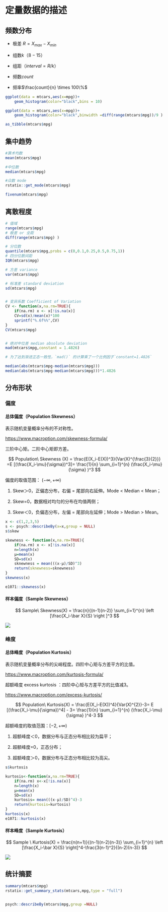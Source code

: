 # 定量数据的描述

## 频数分布

-   极差 $R=X_{max}-X_{min}$

-   组数$k$（$8-15$）

-   组距（$interval=R/k$）

-   频数$count$

-   频率$\frac{count}{n} \times 100\%$

```r
ggplot(data = mtcars,aes(x=mpg))+
    geom_histogram(color="black",bins = 10)

ggplot(data = mtcars,aes(x=mpg))+
    geom_histogram(color="black",binwidth =diff(range(mtcars$mpg))/9 )
```

```r
as_tibble(mtcars$mpg)
```

## 集中趋势

```r
#算术均数
mean(mtcars$mpg)     

#中位数
median(mtcars$mpg)   

#众数 mode
rstatix::get_mode(mtcars$mpg)

fivenum(mtcars$mpg)
```

## 离散程度

```r
# 值域
range(mtcars$mpg)  
# 极差 or 全距
diff(range(mtcars$mpg) )  

# 分位数
quantile(mtcars$mpg,probs = c(0,0.1,0.25,0.5,0.75,1))    
# 四分位数间距
IQR(mtcars$mpg)     

# 方差 variance
var(mtcars$mpg)       

# 标准差 standard deviation
sd(mtcars$mpg)       


# 变异系数 Coefficient of Variation
CV <- function(x,na.rm=TRUE){  
    if(na.rm) x <- x[!is.na(x)]
    CV=sd(x)/mean(x)*100
    sprintf("%.6f%%",CV)
}
CV(mtcars$mpg)


# 绝对中位差 median absolute deviation
mad(mtcars$mpg,constant = 1.4826)

# 为了达到渐进正态一致性，`mad()` 的计算乘了一个比例因子`constant=1.4826`

median(abs(mtcars$mpg-median(mtcars$mpg)))
median(abs(mtcars$mpg-median(mtcars$mpg)))*1.4826
```

## 分布形状

### 偏度

#### 总体偏度（Population Skewness）

表示随机变量概率分布的不对称性。

<https://www.macroption.com/skewness-formula/>

三阶中心矩。二阶中心矩即方差。

$$ 
Population\ Skewness (X) =  \frac{E(X_i-E(X))^3}{Var(X)^{\frac{3}{2}}} =E  [(\frac{X_i-\mu}{\sigma})^3]= \frac{1}{n} \sum_{i=1}^{n}  (\frac{X_i-\mu}{\sigma} )^3
$$

偏度的取值范围： $(-\infty,+\infty)$

1.  Skew＞0，正偏态分布，右偏 = 尾部向右延伸。Mode \< Median \< Mean；

2.  Skew=0，数据相对均匀的分布在均值两侧；

3.  Skew＜0，负偏态分布，左偏 = 尾部向左延伸；Mode \> Median \> Mean。

```r
x <- c(1,2,3,5)
s <- psych::describeBy(x=x,group = NULL)
s$skew

skewness <- function(x,na.rm=TRUE){
    if(na.rm) x <- x[!is.na(x)]
    n=length(x)
    μ=mean(x)
    SD=sd(x)
    sknewness = mean(((x-μ)/SD)^3)
    return(sknewness=sknewness)
}
skewness(x)

e1071::skewness(x)
```

#### 样本偏度（Sample Skewness）

$$ 
Sample\ Skewness(X) =  \frac{n}{(n-1)(n-2)} \sum_{i=1}^{n}  \left [\frac{X_i-\bar X}{S} \right ]^3
$$

![](images/sample_skewness_SE.png)

### 峰度

#### 总体峰度（Population Kurtosis）

表示随机变量概率分布的尖峭程度。四阶中心矩与方差平方的比值。

<https://www.macroption.com/kurtosis-formula/>

超额峰度 excess kurtosis ：四阶中心矩与方差平方的比值减3。

<https://www.macroption.com/excess-kurtosis/>

$$
Population\ Kurtosis(X) =  \frac{E(X_i-E(X))^4}{Var(X)^{2}}-3= E  [(\frac{X_i-\mu}{\sigma})^4] - 3= \frac{1}{n} \sum_{i=1}^{n}  (\frac{X_i-\mu}{\sigma} )^4-3
$$

超额峰度的取值范围：$[-2,+\infty)$

1.  超额峰度＜0，数据分布与正态分布相比较为扁平；

2.  超额峰度=0，正态分布；

3.  超额峰度＞0，数据分布与正态分布相比较为高尖。

```r
s$kurtosis

kurtosis<-function(x,na.rm=TRUE){
    if(na.rm) x<-x[!is.na(x)]
    n=length(x)
    μ=mean(x)
    SD=sd(x)
    kurtosis= mean(((x-μ)/SD)^4)-3
    return(kurtosis=kurtosis)
}
kurtosis(x)
e1071::kurtosis(x)
```

#### 样本峰度（Sample Kurtosis）

$$
Sample \ Kurtosis(X) =   \frac{n(n+1)}{(n-1)(n-2)(n-3)} \sum_{i=1}^{n} \left [\frac{X_i-\bar X}{S} \right]^4-\frac{3(n-1)^2}{(n-2)(n-3)}
$$

![](images/sample_kurtosis_SE.png)

## 统计摘要

```r
summary(mtcars$mpg)
rstatix::get_summary_stats(mtcars,mpg,type = "full")


psych::describeBy(mtcars$mpg,group =NULL)
```
